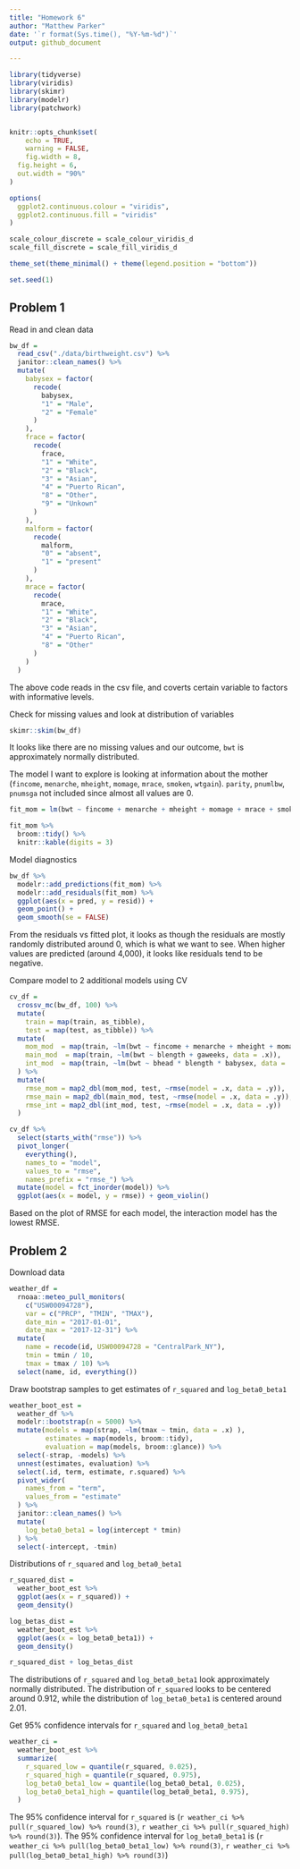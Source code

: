 ```yaml
---
title: "Homework 6"
author: "Matthew Parker"
date: '`r format(Sys.time(), "%Y-%m-%d")`'
output: github_document

---
```


```r
library(tidyverse)
library(viridis)
library(skimr)
library(modelr)
library(patchwork)


knitr::opts_chunk$set(
	echo = TRUE,
	warning = FALSE,
	fig.width = 8, 
  fig.height = 6,
  out.width = "90%"
)

options(
  ggplot2.continuous.colour = "viridis",
  ggplot2.continuous.fill = "viridis"
)

scale_colour_discrete = scale_colour_viridis_d
scale_fill_discrete = scale_fill_viridis_d

theme_set(theme_minimal() + theme(legend.position = "bottom"))

set.seed(1)
```


## Problem 1

Read in and clean data
```r
bw_df = 
  read_csv("./data/birthweight.csv") %>% 
  janitor::clean_names() %>% 
  mutate(
    babysex = factor(
      recode(
        babysex, 
        "1" = "Male", 
        "2" = "Female"
      )
    ),
    frace = factor(
      recode(
        frace, 
        "1" = "White", 
        "2" = "Black", 
        "3" = "Asian", 
        "4" = "Puerto Rican",
        "8" = "Other",
        "9" = "Unkown"
      )
    ),
    malform = factor(
      recode(
        malform,
        "0" = "absent",
        "1" = "present"
      )
    ),
    mrace = factor(
      recode(
        mrace,
        "1" = "White", 
        "2" = "Black", 
        "3" = "Asian", 
        "4" = "Puerto Rican",
        "8" = "Other"
      )
    )
  )
```

The above code reads in the csv file, and coverts certain variable to factors with informative levels.


Check for missing values and look at distribution of variables
```r
skimr::skim(bw_df) 
```

It looks like there are no missing values and our outcome, `bwt` is approximately normally distributed.


The model I want to explore is looking at information about the mother (`fincome`, `menarche`, `mheight`, `momage`, `mrace`, `smoken`, `wtgain`). `parity`, `pnumlbw`, `pnumsga` not included since almost all values are 0.
```r
fit_mom = lm(bwt ~ fincome + menarche + mheight + momage + mrace + smoken + wtgain, data = bw_df) 

fit_mom %>% 
  broom::tidy() %>% 
  knitr::kable(digits = 3)
```


Model diagnostics
```r
bw_df %>% 
  modelr::add_predictions(fit_mom) %>% 
  modelr::add_residuals(fit_mom) %>% 
  ggplot(aes(x = pred, y = resid)) +
  geom_point() +
  geom_smooth(se = FALSE)
```

From the residuals vs fitted plot, it looks as though the residuals are mostly randomly distributed around 0, which is what we want to see. When higher values are predicted (around 4,000), it looks like residuals tend to be negative.


Compare model to 2 additional models using CV
```r
cv_df =
  crossv_mc(bw_df, 100) %>% 
  mutate(
    train = map(train, as_tibble),
    test = map(test, as_tibble)) %>% 
  mutate(
    mom_mod  = map(train, ~lm(bwt ~ fincome + menarche + mheight + momage + mrace + smoken + wtgain, data = .x)),
    main_mod  = map(train, ~lm(bwt ~ blength + gaweeks, data = .x)),
    int_mod  = map(train, ~lm(bwt ~ bhead * blength * babysex, data = .x))
  ) %>% 
  mutate(
    rmse_mom = map2_dbl(mom_mod, test, ~rmse(model = .x, data = .y)),
    rmse_main = map2_dbl(main_mod, test, ~rmse(model = .x, data = .y)),
    rmse_int = map2_dbl(int_mod, test, ~rmse(model = .x, data = .y))
  ) 

cv_df %>% 
  select(starts_with("rmse")) %>% 
  pivot_longer(
    everything(),
    names_to = "model", 
    values_to = "rmse",
    names_prefix = "rmse_") %>% 
  mutate(model = fct_inorder(model)) %>% 
  ggplot(aes(x = model, y = rmse)) + geom_violin()
```

Based on the plot of RMSE for each model, the interaction model has the lowest RMSE.


## Problem 2

Download data
```r
weather_df = 
  rnoaa::meteo_pull_monitors(
    c("USW00094728"),
    var = c("PRCP", "TMIN", "TMAX"), 
    date_min = "2017-01-01",
    date_max = "2017-12-31") %>%
  mutate(
    name = recode(id, USW00094728 = "CentralPark_NY"),
    tmin = tmin / 10,
    tmax = tmax / 10) %>%
  select(name, id, everything())
```


Draw bootstrap samples to get estimates of `r_squared` and `log_beta0_beta1`
```r
weather_boot_est =
  weather_df %>% 
  modelr::bootstrap(n = 5000) %>% 
  mutate(models = map(strap, ~lm(tmax ~ tmin, data = .x) ),
         estimates = map(models, broom::tidy),
         evaluation = map(models, broom::glance)) %>% 
  select(-strap, -models) %>% 
  unnest(estimates, evaluation) %>% 
  select(.id, term, estimate, r.squared) %>% 
  pivot_wider(
    names_from = "term",
    values_from = "estimate"
  ) %>% 
  janitor::clean_names() %>% 
  mutate(
    log_beta0_beta1 = log(intercept * tmin)
  ) %>% 
  select(-intercept, -tmin)
```


Distributions of `r_squared` and `log_beta0_beta1`
```r
r_squared_dist = 
  weather_boot_est %>% 
  ggplot(aes(x = r_squared)) +
  geom_density()

log_betas_dist = 
  weather_boot_est %>% 
  ggplot(aes(x = log_beta0_beta1)) +
  geom_density()  

r_squared_dist + log_betas_dist
```

The distributions of `r_squared` and `log_beta0_beta1` look approximately normally distributed. The distribution of `r_squared` looks to be centered around 0.912, while the distribution of `log_beta0_beta1` is centered around 2.01.


Get 95% confidence intervals for `r_squared` and `log_beta0_beta1`
```r
weather_ci =
  weather_boot_est %>% 
  summarize(
    r_squared_low = quantile(r_squared, 0.025),
    r_squared_high = quantile(r_squared, 0.975),
    log_beta0_beta1_low = quantile(log_beta0_beta1, 0.025),
    log_beta0_beta1_high = quantile(log_beta0_beta1, 0.975), 
  )
```

The 95% confidence interval for `r_squared` is (`r weather_ci %>% pull(r_squared_low) %>% round(3)`, `r weather_ci %>% pull(r_squared_high) %>% round(3)`). The 95% confidence interval for `log_beta0_beta1` is (`r weather_ci %>% pull(log_beta0_beta1_low) %>% round(3)`, `r weather_ci %>% pull(log_beta0_beta1_high) %>% round(3)`)
